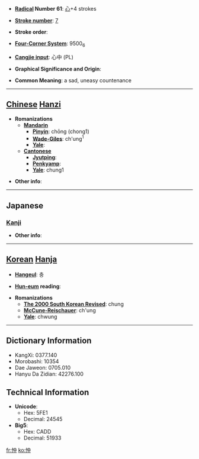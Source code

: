 * '''[[Wiktionary:Chinese radical index| Radical]] Number 61''': [[Wiktionary:Chinese radical index 心|心]]+4 strokes

* '''[[Wiktionary:Chinese total strokes index|Stroke number]]''': [[Wiktionary:Chinese total strokes index 7|7]]

* '''Stroke order''': 

* '''[[Wiktionary:Chinese four corner index|Four-Corner System]]''': 9500<sub>6</sub>

* '''[[Wiktionary:Chinese Cangjie index|Cangjie input]]''': 心中 (PL)

* '''Graphical Significance and Origin''': 

* '''Common Meaning''': a sad, uneasy countenance

----

== [[Chinese]] [[Hanzi]] ==

* '''Romanizations'''
** '''[[Mandarin]]'''
*** '''[[Pinyin]]''': chōng (chong1)
*** '''[[Wade-Giles]]''': ch'ung<sup>1</sup>
*** '''[[Yale]]''': 
** '''[[Cantonese]]'''
*** '''[[Jyutping]]''':
*** '''[[Penkyamp]]''': 
*** '''[[Yale]]''': chung1

* '''Other info''': 

----

==Japanese==
===[[Kanji]]===
{{kanji|on readings=[[ちゅう]] (chū), [[しゅう]] (shū), [[しゅ]] (shu)
|kun readings=[[うれえる]] (ureeru)
}}

* '''Other info''':  

----

== [[Korean]] [[Hanja]] ==

* '''[[Hangeul]]''': 충

* '''[[Hun-eum]] reading''': 

* '''Romanizations'''
** '''[[The 2000 South Korean Revised Romanization|The 2000 South Korean Revised]]''': chung
** '''[[McCune-Reischauer]]''': ch'ung
** '''[[Yale]]''': chwung

----

== Dictionary Information ==

* KangXi: 0377.140
* Morobashi: 10354
* Dae Jaweon: 0705.010
* Hanyu Da Zidian: 42276.100

== Technical Information ==

* '''Unicode''':
** Hex: 5FE1
** Decimal: 24545
* '''Big5''':
** Hex: CADD
** Decimal: 51933

[[fr:忡]]
[[ko:忡]]